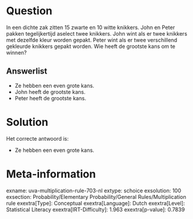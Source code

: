 Question
========

In een dichte zak zitten 15 zwarte en 10 witte knikkers. John en Peter
pakken tegelijkertijd aselect twee knikkers. John wint als er twee
knikkers met dezelfde kleur worden gepakt. Peter wint als er twee
verschillend gekleurde knikkers gepakt worden. Wie heeft de grootste
kans om te winnen?

Answerlist
----------

* Ze hebben een even grote kans.
* John heeft de grootste kans.
* Peter heeft de grootste kans.

Solution
========

Het correcte antwoord is: 

* Ze hebben een even grote kans.

Meta-information
================
exname: uva-multiplication-rule-703-nl
extype: schoice
exsolution: 100
exsection: Probability/Elementary Probability/General Rules/Multiplication rule
exextra[Type]: Conceptual
exextra[Language]: Dutch
exextra[Level]: Statistical Literacy
exextra[IRT-Difficulty]: 1.963
exextra[p-value]: 0.7839
